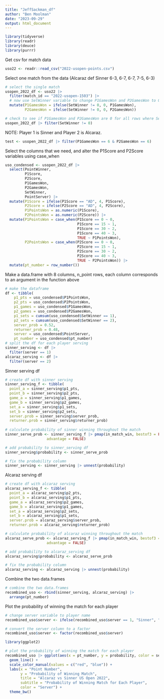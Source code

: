 ```yaml
---
title: "JeffSackman_df"
author: "Ben Moolman"
date: "2023-09-29"
output: html_document
---
```


```r
library(tidyverse)
library(readr)
library(deuce)
library(purrr)
```

Get csv for match data
```r
uso22 <- readr::read_csv("2022-usopen-points.csv")
```

Select one match from the data (Alcaraz def Sinner 6-3, 6-7, 6-7, 7-5, 6-3)
```r
# select the single match
usopen_2022_df <- uso22 |>
  filter(match_id == "2022-usopen-1503") |>
  # now use SetWinner variable to change P1GamesWon and P2GamesWon to 0 for these rows
  mutate(P1GamesWon = ifelse(SetWinner != 0, 0, P1GamesWon),
         P2GamesWon = ifelse(SetWinner != 0, 0, P2GamesWon))

# check to see if P1GamesWon and P2GamesWon are 0 for all rows where SetWinner != 0
usopen_2022_df |> filter(SetWinner != 0)
```

NOTE: Player 1 is Sinner and Player 2 is Alcaraz.
```r
test <- usopen_2022_df |> filter(P1GamesWon == 6 & P2GamesWon == 6)
```


Select the columns that we need, and alter the P1Score and P2Score variables using case_when
```r
uso_condensed <- usopen_2022_df |>
  select(PointWinner,
         P1Score,
         P2Score,
         P1GamesWon,
         P2GamesWon,
         SetWinner,
         PointServer) |>
  mutate(P1Score = ifelse(P1Score == "AD", 4, P1Score),
         P2Score = ifelse(P2Score == "AD", 4, P2Score),
         P1PointsWon = as.numeric(P1Score),
         P2PointsWon = as.numeric(P2Score)) |>
  mutate(P1PointsWon = case_when(P1Score == 0 ~ 0,
                                 P1Score == 15 ~ 1,
                                 P1Score == 30 ~ 2,
                                 P1Score == 40 ~ 3,
                                 TRUE ~ P1PointsWon),
         P2PointsWon = case_when(P2Score == 0 ~ 0,
                                 P2Score == 15 ~ 1,
                                 P2Score == 30 ~ 2,
                                 P2Score == 40 ~ 3,
                                 TRUE ~ P2PointsWon)) |>
  mutate(pt_number = row_number())
```


Make a data.frame with 8 columns, n_point rows, each column corresponds to an argument in the function above
```r
# make the dataframe
df <- tibble(
    p1_pts = uso_condensed$P1PointsWon,
    p2_pts = uso_condensed$P2PointsWon,
    p1_games = uso_condensed$P1GamesWon,
    p2_games = uso_condensed$P2GamesWon,
    p1_sets = cumsum(uso_condensed$SetWinner == 1),
    p2_sets = cumsum(uso_condensed$SetWinner == 2),
    server_prob = 0.52,
    returner_prob = 0.48,
    server = uso_condensed$PointServer,
    pt_number = uso_condensed$pt_number)
# split the df for each player serving
sinner_serving <- df |>
  filter(server == 1)
alcaraz_serving <- df |>
  filter(server == 2)
```

Sinner serving df
```r
# create df with sinner serving
sinner_serving_f <- tibble(
  point_a = sinner_serving$p1_pts,
  point_b = sinner_serving$p2_pts,
  game_a = sinner_serving$p1_games,
  game_b = sinner_serving$p2_games,
  set_a = sinner_serving$p1_sets,
  set_b = sinner_serving$p2_sets,
  server.prob = sinner_serving$server_prob,
  returner.prob = sinner_serving$returner_prob)
  
# calculate probability of sinner winning throughout the match
sinner_serve_prob <- sinner_serving_f |> pmap(in_match_win, bestof3 = FALSE,
                   advantage = FALSE)

# add probability to sinner_serving df
sinner_serving$probability <- sinner_serve_prob

# fix the probability column
sinner_serving <- sinner_serving |> unnest(probability)
```

Alcaraz serving df
```r
# create df with alcaraz serving
alcaraz_serving_f <- tibble(
  point_a = alcaraz_serving$p2_pts,
  point_b = alcaraz_serving$p1_pts,
  game_a = alcaraz_serving$p2_games,
  game_b = alcaraz_serving$p1_games,
  set_a = alcaraz_serving$p2_sets,
  set_b = alcaraz_serving$p1_sets,
  server.prob = alcaraz_serving$server_prob,
  returner.prob = alcaraz_serving$returner_prob)

# calculate probability of alcaraz winning throughout the match
alcaraz_serve_prob <- alcaraz_serving_f |> pmap(in_match_win, bestof3 = FALSE,
                   advantage = FALSE)

# add probability to alcaraz_serving df
alcaraz_serving$probability <- alcaraz_serve_prob

# fix the probability column
alcaraz_serving <- alcaraz_serving |> unnest(probability)
```

Combine the two data.frames
```r
# combine the two data.frames
recombined_uso <- rbind(sinner_serving, alcaraz_serving) |> 
  arrange(pt_number)
```

Plot the probability of winning the match for each player
```r
# change server variable to player name
recombined_uso$server <- ifelse(recombined_uso$server == 1, "Sinner", "Alcaraz")

# convert the server column to a factor
recombined_uso$server <- factor(recombined_uso$server)

library(ggplot2)

# plot the probability of winning the match for each player
recombined_uso |> ggplot(aes(x = pt_number, y = probability, color = server)) +
  geom_line() +
  scale_color_manual(values = c("red", "blue")) +
  labs(x = "Point Number",
       y = "Probability of Winning Match",
       title = "Alcaraz vs Sinner US Open 2022",
       subtitle = "Probability of Winning Match for Each Player",
       color = "Server") +
  theme_bw()
```

